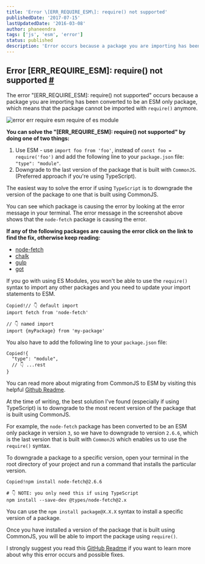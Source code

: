```yaml
---
title: 'Error \[ERR_REQUIRE_ESM\]: require() not supported'
publishedDate: '2017-07-15'
lastUpdatedDate: '2016-03-08'
author: phaneendra
tags: ['js', 'esm', 'error']
status: published
description: 'Error occurs because a package you are importing has been converted to be an ESM only package, which means that the package cannot be imported with `require()` anymore'
---
```


## Error \[ERR_REQUIRE_ESM\]: require() not supported [#](https://bobbyhadz.com/blog/javascript-error-err-require-esm-require-of-es-module-not-supported#error-err_require_esm-require-not-supported)

The error "\[ERR_REQUIRE_ESM\]: require() not supported" occurs because a package you are importing has been converted to be an ESM only package, which means that the package cannot be imported with `require()` anymore.

![error err require esm require of es module](https://bobbyhadz.com/images/blog/javascript-error-err-require-esm-require-of-es-module-not-supported/error-err-require-esm-require-of-es-module.webp)

**You can solve the "\[ERR_REQUIRE_ESM\]: require() not supported" by doing one of two things:**

1.  Use ESM - use `import foo from 'foo'`, instead of `const foo = require('foo')` and add the following line to your `package.json` file: `"type": "module"`.
2.  Downgrade to the last version of the package that is built with `CommonJS`. (Preferred approach if you're using TypeScript).

The easiest way to solve the error if using `TypeScript` is to downgrade the version of the package to one that is built using CommonJS.

You can see which package is causing the error by looking at the error message in your terminal. The error message in the screenshot above shows that the `node-fetch` package is causing the error.

**If any of the following packages are causing the error click on the link to find the fix, otherwise keep reading:**

- [node-fetch](https://bobbyhadz.com/blog/javascript-error-err-require-esm-of-es-module-node-fetch)
- [chalk](https://bobbyhadz.com/blog/javascript-chalk-error-err-require-esm-of-es-module)
- [gulp](https://bobbyhadz.com/blog/javascript-gulp-error-err-require-esm-of-es-module)
- [got](https://bobbyhadz.com/blog/javascript-got-error-err-require-esm-of-es-module)

If you go with using ES Modules, you won't be able to use the `require()` syntax to import any other packages and you need to update your import statements to ESM.

```
Copied!// 👇️ default import
import fetch from 'node-fetch'

// 👇️ named import
import {myPackage} from 'my-package'

```

You also have to add the following line to your `package.json` file:

```
Copied!{
  "type": "module",
  // 👇️ ...rest
}

```

You can read more about migrating from CommonJS to ESM by visiting this helpful [Github Readme](https://gist.github.com/sindresorhus/a39789f98801d908bbc7ff3ecc99d99c#how-can-i-move-my-commonjs-project-to-esm).

At the time of writing, the best solution I've found (especially if using TypeScript) is to downgrade to the most recent version of the package that is built using CommonJS.

For example, the `node-fetch` package has been converted to be an ESM only package in version `3`, so we have to downgrade to version `2.6.6`, which is the last version that is built with `CommonJS` which enables us to use the `require()` syntax.

To downgrade a package to a specific version, open your terminal in the root directory of your project and run a command that installs the particular version.

```
Copied!npm install node-fetch@2.6.6

# 👇️ NOTE: you only need this if using TypeScript
npm install --save-dev @types/node-fetch@2.x

```

You can use the `npm install package@X.X.X` syntax to install a specific version of a package.

Once you have installed a version of the package that is built using CommonJS, you will be able to import the package using `require()`.

I strongly suggest you read this [GitHub Readme](https://gist.github.com/sindresorhus/a39789f98801d908bbc7ff3ecc99d99c#how-can-i-move-my-commonjs-project-to-esm) if you want to learn more about why this error occurs and possible fixes.
